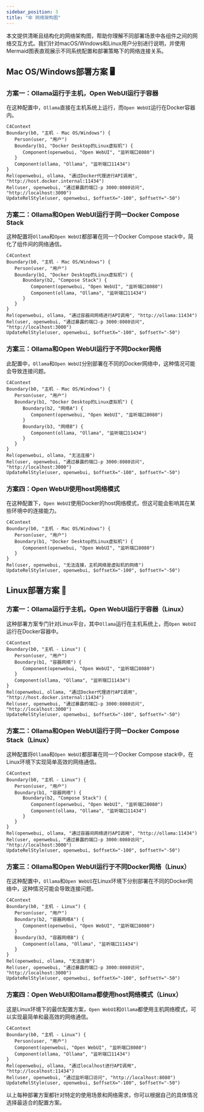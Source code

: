 ```yaml
---
sidebar_position: 3
title: "🕸️ 网络架构图"
---
```


本文提供清晰且结构化的网络架构图，帮助你理解不同部署场景中各组件之间的网络交互方式。我们针对macOS/Windows和Linux用户分别进行说明，并使用Mermaid图表直观展示不同系统配置和部署策略下的网络连接关系。

## Mac OS/Windows部署方案 🖥️

### 方案一：Ollama运行于主机，Open WebUI运行于容器

在这种配置中，`Ollama`直接在主机系统上运行，而`Open WebUI`运行在Docker容器内。

```mermaid
C4Context
Boundary(b0, "主机 - Mac OS/Windows") {
   Person(user, "用户")
   Boundary(b1, "Docker Desktop的Linux虚拟机") {
      Component(openwebui, "Open WebUI", "监听端口8080")
   }
   Component(ollama, "Ollama", "监听端口11434")
}
Rel(openwebui, ollama, "通过Docker代理进行API调用", "http://host.docker.internal:11434")
Rel(user, openwebui, "通过暴露的端口-p 3000:8080访问", "http://localhost:3000")
UpdateRelStyle(user, openwebui, $offsetX="-100", $offsetY="-50")
```

### 方案二：Ollama和Open WebUI运行于同一Docker Compose Stack

这种配置将`Ollama`和`Open WebUI`都部署在同一个Docker Compose stack中，简化了组件间的网络通信。

```mermaid
C4Context
Boundary(b0, "主机 - Mac OS/Windows") {
   Person(user, "用户")
   Boundary(b1, "Docker Desktop的Linux虚拟机") {
      Boundary(b2, "Compose Stack") {
         Component(openwebui, "Open WebUI", "监听端口8080")
         Component(ollama, "Ollama", "监听端口11434")
      }
   }
}
Rel(openwebui, ollama, "通过容器间网络进行API调用", "http://ollama:11434")
Rel(user, openwebui, "通过暴露的端口-p 3000:8080访问", "http://localhost:3000")
UpdateRelStyle(user, openwebui, $offsetX="-100", $offsetY="-50")
```

### 方案三：Ollama和Open WebUI运行于不同Docker网络

此配置中，`Ollama`和`Open WebUI`分别部署在不同的Docker网络中，这种情况可能会导致连接问题。

```mermaid
C4Context
Boundary(b0, "主机 - Mac OS/Windows") {
   Person(user, "用户")
   Boundary(b1, "Docker Desktop的Linux虚拟机") {
      Boundary(b2, "网络A") {
         Component(openwebui, "Open WebUI", "监听端口8080")
      }
      Boundary(b3, "网络B") {
         Component(ollama, "Ollama", "监听端口11434")
      }
   }
}
Rel(openwebui, ollama, "无法连接")
Rel(user, openwebui, "通过暴露的端口-p 3000:8080访问", "http://localhost:3000")
UpdateRelStyle(user, openwebui, $offsetX="-100", $offsetY="-50")
```

### 方案四：Open WebUI使用host网络模式

在这种配置下，`Open WebUI`使用Docker的host网络模式，但这可能会影响其在某些环境中的连接能力。

```mermaid
C4Context
Boundary(b0, "主机 - Mac OS/Windows") {
   Person(user, "用户")
   Boundary(b1, "Docker Desktop的Linux虚拟机") {
      Component(openwebui, "Open WebUI", "监听端口8080")
   }
}
Rel(user, openwebui, "无法连接，主机网络是虚拟机的网络")
UpdateRelStyle(user, openwebui, $offsetX="-100", $offsetY="-50")
```

## Linux部署方案 🐧

### 方案一：Ollama运行于主机，Open WebUI运行于容器（Linux）

这种部署方案专门针对Linux平台，其中`Ollama`运行在主机系统上，而`Open WebUI`运行在Docker容器中。

```mermaid
C4Context
Boundary(b0, "主机 - Linux") {
   Person(user, "用户")
   Boundary(b1, "容器网络") {
      Component(openwebui, "Open WebUI", "监听端口8080")
   }
   Component(ollama, "Ollama", "监听端口11434")
}
Rel(openwebui, ollama, "通过Docker代理进行API调用", "http://host.docker.internal:11434")
Rel(user, openwebui, "通过暴露的端口-p 3000:8080访问", "http://localhost:3000")
UpdateRelStyle(user, openwebui, $offsetX="-100", $offsetY="-50")
```

### 方案二：Ollama和Open WebUI运行于同一Docker Compose Stack（Linux）

这种配置将`Ollama`和`Open WebUI`都部署在同一个Docker Compose stack中，在Linux环境下实现简单高效的网络通信。

```mermaid
C4Context
Boundary(b0, "主机 - Linux") {
   Person(user, "用户")
   Boundary(b1, "容器网络") {
      Boundary(b2, "Compose Stack") {
         Component(openwebui, "Open WebUI", "监听端口8080")
         Component(ollama, "Ollama", "监听端口11434")
      }
   }
}
Rel(openwebui, ollama, "通过容器间网络进行API调用", "http://ollama:11434")
Rel(user, openwebui, "通过暴露的端口-p 3000:8080访问", "http://localhost:3000")
UpdateRelStyle(user, openwebui, $offsetX="-100", $offsetY="-50")
```

### 方案三：Ollama和Open WebUI运行于不同Docker网络（Linux）

在这种配置中，`Ollama`和`Open WebUI`在Linux环境下分别部署在不同的Docker网络中，这种情况可能会导致连接问题。

```mermaid
C4Context
Boundary(b0, "主机 - Linux") {
   Person(user, "用户")
   Boundary(b2, "容器网络A") {
      Component(openwebui, "Open WebUI", "监听端口8080")
   }
   Boundary(b3, "容器网络B") {
      Component(ollama, "Ollama", "监听端口11434")
   }
}
Rel(openwebui, ollama, "无法连接")
Rel(user, openwebui, "通过暴露的端口-p 3000:8080访问", "http://localhost:3000")
UpdateRelStyle(user, openwebui, $offsetX="-100", $offsetY="-50")
```

### 方案四：Open WebUI和Ollama都使用host网络模式（Linux）

这是Linux环境下的最优配置方案，`Open WebUI`和`Ollama`都使用主机网络模式，可以实现最简单和最高效的网络通信。

```mermaid
C4Context
Boundary(b0, "主机 - Linux") {
   Person(user, "用户")
   Component(openwebui, "Open WebUI", "监听端口8080")
   Component(ollama, "Ollama", "监听端口11434")
}
Rel(openwebui, ollama, "通过localhost进行API调用", "http://localhost:11434")
Rel(user, openwebui, "通过监听端口访问", "http://localhost:8080")
UpdateRelStyle(user, openwebui, $offsetX="-100", $offsetY="-50")
```

以上每种部署方案都针对特定的使用场景和网络需求，你可以根据自己的具体情况选择最适合的配置方案。
